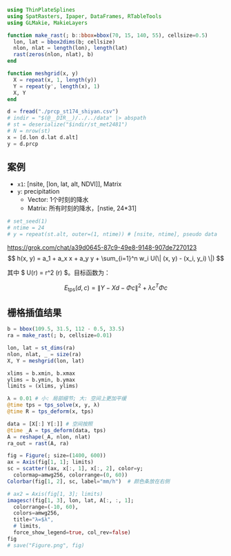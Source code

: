```julia
using ThinPlateSplines
using SpatRasters, Ipaper, DataFrames, RTableTools
using GLMakie, MakieLayers

function make_rast(; b::bbox=bbox(70, 15, 140, 55), cellsize=0.5)
  lon, lat = bbox2dims(b; cellsize)
  nlon, nlat = length(lon), length(lat)
  rast(zeros(nlon, nlat), b)
end

function meshgrid(x, y)
  X = repeat(x, 1, length(y))
  Y = repeat(y', length(x), 1)
  X, Y
end
```

```julia
d = fread("./prcp_st174_shiyan.csv")
# indir = "$(@__DIR__)/../../data" |> abspath
# st = deserialize("$indir/st_met2481")
# N = nrow(st)
x = [d.lon d.lat d.alt]
y = d.prcp
```

## 案例

- `x1`: [nsite, [lon, lat, alt, NDVI]], Matrix
- `y`: precipitation
  + Vector: 1个时刻的降水
  + Matrix: 所有时刻的降水，[nstie, 24*31]

```julia
# set_seed(1)
# ntime = 24
# y = repeat(st.alt, outer=(1, ntime)) # [nsite, ntime], pseudo data
```

<https://grok.com/chat/a39d0645-87c9-49e8-9148-907de7270123>
$$
h(x, y) = a_1 + a_x x + a_y y + \sum_{i=1}^n w_i U(\| (x, y) - (x_i, y_i) \|)
$$

其中 $ U(r) = r^2 \ln(r) $。目标函数为：

$$
E_{\text{tps}}(d, c) = \|Y - X d - \Phi c\|^2 + \lambda c^T \Phi c
$$

## 栅格插值结果

```julia
b = bbox(109.5, 31.5, 112 - 0.5, 33.5)
ra = make_rast(; b, cellsize=0.01)

lon, lat = st_dims(ra)
nlon, nlat, _ = size(ra)
X, Y = meshgrid(lon, lat)

xlims = b.xmin, b.xmax
ylims = b.ymin, b.ymax
limits = (xlims, ylims)

λ = 0.01 # 小: 局部细节; 大: 空间上更加平缓
@time tps = tps_solve(x, y, λ)
@time R = tps_deform(x, tps)

data = [X[:] Y[:]] # 空间按照
@time _A = tps_deform(data, tps)
A = reshape(_A, nlon, nlat)
ra_out = rast(A, ra)

fig = Figure(; size=(1400, 600))
ax = Axis(fig[1, 1]; limits)
sc = scatter!(ax, x[:, 1], x[:, 2], color=y;
  colormap=amwg256, colorrange=(0, 60))
Colorbar(fig[1, 2], sc, label="mm/h")  # 颜色条放在右侧

# ax2 = Axis(fig[1, 3]; limits)
imagesc!(fig[1, 3], lon, lat, A[:, :, 1];
  colorrange=(-10, 60),
  colors=amwg256,
  title="λ=$λ",
  # limits,
  force_show_legend=true, col_rev=false)
fig
# save("Figure.png", fig)
```
